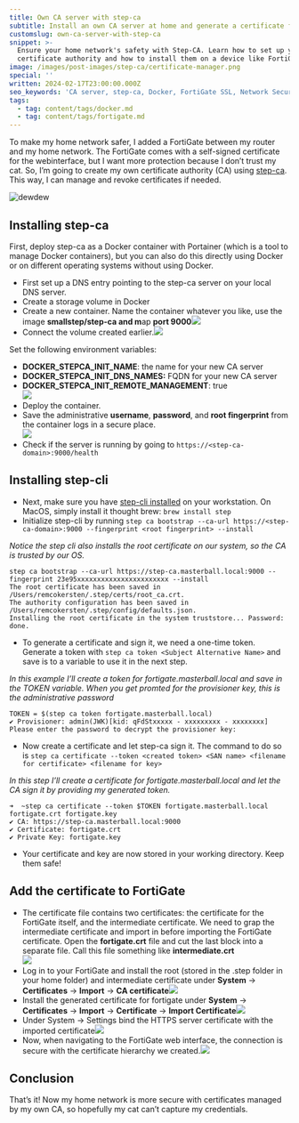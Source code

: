 ```yaml
---
title: Own CA server with step-ca
subtitle: Install an own CA server at home and generate a certificate for FortiGate
customslug: own-ca-server-with-step-ca
snippet: >-
  Ensure your home network's safety with Step-CA. Learn how to set up your own
  certificate authority and how to install them on a device like FortiGate.
image: /images/post-images/step-ca/certificate-manager.png
special: ''
written: 2024-02-17T23:00:00.000Z
seo_keywords: 'CA server, step-ca, Docker, FortiGate SSL, Network Security'
tags:
  - tag: content/tags/docker.md
  - tag: content/tags/fortigate.md
---
```


To make my home network safer, I added a FortiGate between my router and my home network. The FortiGate comes with a self-signed certificate for the webinterface, but I want more protection because I don’t trust my cat. So, I’m going to create my own certificate authority (CA) using [step-ca](https://github.com/smallstep/certificates). This way, I can manage and revoke certificates if needed.

![dewdew](/images/post-images/step-ca/cat-fortigate.png)

## Installing step-ca

First, deploy step-ca as a Docker container with Portainer (which is a tool to manage Docker containers), but you can also do this directly using Docker or on different operating systems without using Docker.

* First set up a DNS entry pointing to the step-ca server on your local DNS server.
* Create a storage volume in Docker
* Create a new container. Name the container whatever you like, use the image **smallstep/step-ca and m**ap **port 9000**![](/images/post-images/step-ca/step-ca-1.png)
* Connect the volume created earlier.![](/images/post-images/step-ca/step-ca-2.png)

Set the following environment variables:

* **DOCKER\_STEPCA\_INIT\_NAME**: the name for your new CA server
* **DOCKER\_STEPCA\_INIT\_DNS\_NAMES:** FQDN for your new CA server
* **DOCKER\_STEPCA\_INIT\_REMOTE\_MANAGEMENT**: true\
  ![](/images/post-images/step-ca/step-ca-3.png)
* Deploy the container.
* Save the administrative **username**, **password**, and **root fingerprint** from the container logs in a secure place.\
  ![](/images/post-images/step-ca/step-ca-4.png)
* Check if the server is running by going to `https://<step-ca-domain>:9000/health`

## Installing step-cli

* Next, make sure you have [step-cli installed](https://smallstep.com/docs/step-cli/installation/) on your workstation.
  On MacOS, simply install it thought brew: `brew install step`
* Initialize step-cli by running `step ca bootstrap --ca-url https://<step-ca-domain>:9000 --fingerprint <root fingerprint> --install`

*Notice the step cli also installs the root certificate on our system, so the CA is trusted by our OS.*

```shell
step ca bootstrap --ca-url https://step-ca.masterball.local:9000 --fingerprint 23e95xxxxxxxxxxxxxxxxxxxxxxx --install
The root certificate has been saved in /Users/remcokersten/.step/certs/root_ca.crt.
The authority configuration has been saved in /Users/remcokersten/.step/config/defaults.json.
Installing the root certificate in the system truststore... Password:
done.
```

* To generate a certificate and sign it, we need a one-time token. Generate a token with `step ca token <Subject Alternative Name>` and save is to a variable to use it in the next step.

*In this example I’ll create a token for fortigate.masterball.local and save in the TOKEN variable.
When you get promted for the provisioner key, this is the administrative password*

```shell
TOKEN = $(step ca token fortigate.masterball.local)
✔ Provisioner: admin(JWK)[kid: qFdStxxxxx - xxxxxxxxx - xxxxxxxx]
Please enter the password to decrypt the provisioner key:
```

* Now create a certificate and let step-ca sign it.
  The command to do so is
  `step ca certificate --token <created token> <SAN name> <filename for certificate> <filename for key>`

*In this step I’ll create a certificate for fortigate.masterball.local and let the CA sign it by providing my generated token.*

```shell
➜  ~step ca certificate --token $TOKEN fortigate.masterball.local fortigate.crt fortigate.key
✔ CA: https://step-ca.masterball.local:9000
✔ Certificate: fortigate.crt
✔ Private Key: fortigate.key
```

* Your certificate and key are now stored in your working directory. Keep them safe!

## Add the certificate to FortiGate

* The certificate file contains two certificates: the certificate for the FortiGate itself, and the intermediate certificate. We need to grap the intermediate certificate and import in before importing the FortiGate certificate.
  Open the **fortigate.crt** file and cut the last block into a separate file. Call this file something like **intermediate.crt**\
  ![](/images/post-images/step-ca/step-ca-5.png)
* Log in to your FortiGate and install the root (stored in the .step folder in your home folder) and intermediate certificate under **System** -> **Certificates** -> **Import** -> **CA certificate**![](/images/post-images/step-ca/step-ca-6.png)
* Install the generated certificate for fortigate under **System** -> **Certificates** -> **Import** -> **Certificate** -> **Import Certificate**![](/images/post-images/step-ca/step-ca-7.png)
* Under System -> Settings bind the HTTPS server certificate with the imported certificate![](/images/post-images/step-ca/step-ca-8.png)
* Now, when navigating to the FortiGate web interface, the connection is secure with the certificate hierarchy we created.![](/images/post-images/step-ca/step-ca-9.png)

## Conclusion

That’s it! Now my home network is more secure with certificates managed by my own CA, so hopefully my cat can’t capture my credentials.
